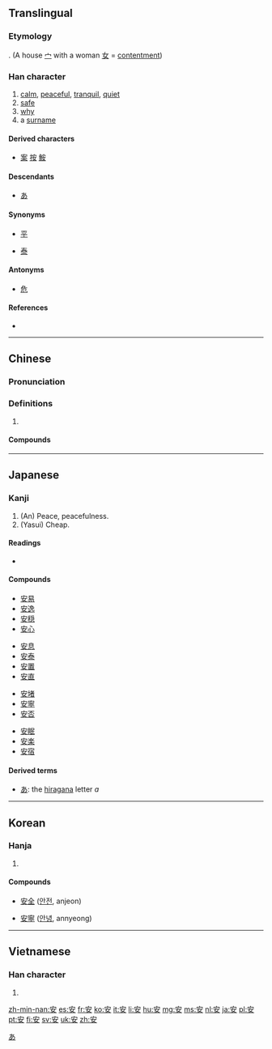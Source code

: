 ==Translingual==
{{stroke order|type=animate}}

===Etymology===
{{Han etyl}}
{{Han compound|宀|女|ls=ic}}. (A house [[宀]] with a woman [[女]] = [[contentment]])

===Han character===
{{Han char|rn=40|rad=宀|as=03|sn=6|four=3040<sub>4</sub>|canj=十女 (JV)|ids=⿱[[宀]][[女]]}}

# [[calm]], [[peaceful]], [[tranquil]], [[quiet]]
# [[safe]]
# [[why]]
# a [[surname]]

====Derived characters====
* [[案]] [[按]] [[鮟]]

====Descendants====
* [[あ]]

====Synonyms====
* {{sense|calm}} [[平]]
* {{sense|tranquil}} [[泰]]

====Antonyms====
* {{sense|safe}} [[危]]

====References====
* {{Han ref|kx=0282.080|dkj=07072|dj=0552.050|hdz=20913.090|uh=5B89|ud=23433|bh=A677|bd=42615}}

----

==Chinese==
{{zh-forms}}

===Pronunciation===
{{zh-pron
|m=ān,yāo,yào
|c=on1,ngon1
|h=pfs=ôn
|mn=an
|mc=y
|oc=y
|ma=Zh-an.ogg
|cat=a,adv,pn
}}

===Definitions===
{{zh-hanzi}}

# {{rfdef|lang=zh}}

====Compounds====
{{attention|zh|needs conversion to traditional}}

{{der5
| [[安邦定国]]
| [[安不上]]
| [[安步当车]]
| [[安插]]
| [[安道尔]]
| {{zh-l|安德魯}}
| [[安抵]]
| [[安定]]
| [[安堵]]
| [[安顿]]
| [[安放]]
| [[安分]]
| [[安分守己]]
| [[安抚]]
| [[安咐]]
| [[安哥拉]]
| [[安好]]
| [[安家]]
| [[安家费]]
| [[安家立业]]
| [[安家落户]]
| [[安静]]
| [[安居]]
| [[安居工程]]
| [[安居乐业]]
| [[安康]]
| [[安拉]]
| [[安乐]]
| [[安乐死]]
| [[安乐窝]]
| [[安乐椅]]
| [[安理会]]
| [[安眠]]
| [[安眠药]]
| [[安民]]
| [[安民告示]]
| [[安那其主义]]
| [[安宁]]
| [[安排]]
| [[安培]]
| [[安培计]]
| [[安培小时]]
| [[安贫乐道]]
| [[安寝]]
| [[安全]]
| [[安全玻璃]]
| [[安全带]]
| [[安全岛]]
| [[安全灯]]
| [[安全电压]]
| [[安全阀]]
| [[安全理事会]]
| [[安全帽]]
| [[安全门]]
| [[安全剃刀]]
| [[安全系数]]
| [[安然]]
| [[安然无恙]]
| [[安如磐石]]
| [[安如泰山]]
| [[安设]]
| [[安身]]
| [[安身立命]]
| [[安神]]
| [[安生]]
| [[安适]]
| [[安舒]]
| [[安睡]]
| [[安泰]]
| [[安提瓜和巴布达]]
| [[安恬]]
| [[安土重迁]]
| [[安妥]]
| [[安危]]
| [[安慰]]
| [[安稳]]
| [[安息]]
| [[安息日]]
| [[安息香]]
| [[安息香酸]]
| [[安闲]]
| [[安详]]
| [[安享]]
| [[安歇]]
| [[安心]]
| [[安心落意]]
| [[安逸]], [[安佚]]
| [[安营]]
| [[安营扎寨]]
| [[安于]]
| [[安葬]]
| [[安扎]]
| [[安枕]]
| [[安知]]
| [[安之若素]]
| [[安置]]
| [[安装]]
}}

----

==Japanese==

===Kanji===
{{ja-kanji|grade=3|rs=宀03安}}

# (An) Peace, peacefulness.
# (Yasui) Cheap.

====Readings====
* {{ja-readings|goon=[[あん]] (an)|kanon=[[あん]] (an)|kun=[[やすい]] (yasui), [[やすらか]] (yasuraka), [[やすんじる]] (yasunjiru), [[いずくんぞ]] (izukunzo)|nanori=[[あ]] (a)}}

====Compounds====
{{top4}}
* [[安易]]
* [[安逸]]
* [[安穏]]
* [[安心]]
{{mid4}}
* [[安息]]
* [[安泰]]
* [[安置]]
* [[安直]]
{{mid4}}
* [[安堵]]
* [[安寧]]
* [[安否]]
{{mid4}}
* [[安眠]]
* [[安楽]]
* [[安宿]]
{{bottom}}

====Derived terms====
* [[あ]]: the [[hiragana]] letter ''a''

[[Category:Han characters from which hiragana were derived|あ]]

----

==Korean==

===Hanja===
{{ko-hanja|hangeul=안|rv=an|mr=an}}

# {{defn|lang=ko|sort=宀03}}

====Compounds====
{{top2}}
* [[安全]] ([[안전]], anjeon)
{{mid2}}
* [[安寧]] ([[안녕]], annyeong)
{{bottom}}

----

==Vietnamese==

===Han character===
{{vi-hantu|[[an]], [[yên]]|rs=宀03}}

# {{defn|lang=vi|sort=宀03}}

[[zh-min-nan:安]]
[[es:安]]
[[fr:安]]
[[ko:安]]
[[it:安]]
[[li:安]]
[[hu:安]]
[[mg:安]]
[[ms:安]]
[[nl:安]]
[[ja:安]]
[[pl:安]]
[[pt:安]]
[[fi:安]]
[[sv:安]]
[[uk:安]]
[[zh:安]]